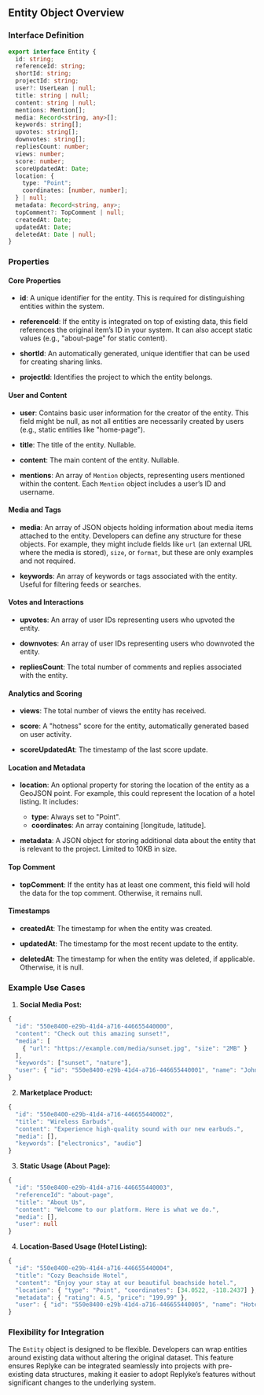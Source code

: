 
## Entity Object Overview

### Interface Definition

```typescript
export interface Entity {
  id: string;
  referenceId: string;
  shortId: string;
  projectId: string;
  user?: UserLean | null;
  title: string | null;
  content: string | null;
  mentions: Mention[];
  media: Record<string, any>[];
  keywords: string[];
  upvotes: string[];
  downvotes: string[];
  repliesCount: number;
  views: number;
  score: number;
  scoreUpdatedAt: Date;
  location: {
    type: "Point";
    coordinates: [number, number];
  } | null;
  metadata: Record<string, any>;
  topComment?: TopComment | null;
  createdAt: Date;
  updatedAt: Date;
  deletedAt: Date | null;
}

```

### Properties

#### Core Properties

-   **id**: A unique identifier for the entity. This is required for distinguishing entities within the system.
    
-   **referenceId**: If the entity is integrated on top of existing data, this field references the original item’s ID in your system. It can also accept static values (e.g., "about-page" for static content).
    
-   **shortId**: An automatically generated, unique identifier that can be used for creating sharing links.
    
-   **projectId**: Identifies the project to which the entity belongs.
    

#### User and Content

-   **user**: Contains basic user information for the creator of the entity. This field might be null, as not all entities are necessarily created by users (e.g., static entities like "home-page").
    
-   **title**: The title of the entity. Nullable.
    
-   **content**: The main content of the entity. Nullable.
    
-   **mentions**: An array of `Mention` objects, representing users mentioned within the content. Each `Mention` object includes a user’s ID and username.
    

#### Media and Tags

-   **media**: An array of JSON objects holding information about media items attached to the entity. Developers can define any structure for these objects. For example, they might include fields like `url` (an external URL where the media is stored), `size`, or `format`, but these are only examples and not required.
    
-   **keywords**: An array of keywords or tags associated with the entity. Useful for filtering feeds or searches.
    

#### Votes and Interactions

-   **upvotes**: An array of user IDs representing users who upvoted the entity.
    
-   **downvotes**: An array of user IDs representing users who downvoted the entity.
    
-   **repliesCount**: The total number of comments and replies associated with the entity.
    

#### Analytics and Scoring

-   **views**: The total number of views the entity has received.
    
-   **score**: A "hotness" score for the entity, automatically generated based on user activity.
    
-   **scoreUpdatedAt**: The timestamp of the last score update.
    

#### Location and Metadata

-   **location**: An optional property for storing the location of the entity as a GeoJSON point. For example, this could represent the location of a hotel listing. It includes:
    
    -   **type**: Always set to "Point".
    -   **coordinates**: An array containing [longitude, latitude].
-   **metadata**: A JSON object for storing additional data about the entity that is relevant to the project. Limited to 10KB in size.
    

#### Top Comment

-   **topComment**: If the entity has at least one comment, this field will hold the data for the top comment. Otherwise, it remains null.

#### Timestamps

-   **createdAt**: The timestamp for when the entity was created.
    
-   **updatedAt**: The timestamp for the most recent update to the entity.
    
-   **deletedAt**: The timestamp for when the entity was deleted, if applicable. Otherwise, it is null.
    

### Example Use Cases

1.  **Social Media Post:**
    

```typescript
{
  "id": "550e8400-e29b-41d4-a716-446655440000",
  "content": "Check out this amazing sunset!",
  "media": [
    { "url": "https://example.com/media/sunset.jpg", "size": "2MB" }
  ],
  "keywords": ["sunset", "nature"],
  "user": { "id": "550e8400-e29b-41d4-a716-446655440001", "name": "John Doe" }
}
```

2.  **Marketplace Product:**
    

```typescript
{
  "id": "550e8400-e29b-41d4-a716-446655440002",
  "title": "Wireless Earbuds",
  "content": "Experience high-quality sound with our new earbuds.",
  "media": [],
  "keywords": ["electronics", "audio"]
}
```

3.  **Static Usage (About Page):**
    

```typescript
{
  "id": "550e8400-e29b-41d4-a716-446655440003",
  "referenceId": "about-page",
  "title": "About Us",
  "content": "Welcome to our platform. Here is what we do.",
  "media": [],
  "user": null
}
```

4.  **Location-Based Usage (Hotel Listing):**
    

```typescript
{
  "id": "550e8400-e29b-41d4-a716-446655440004",
  "title": "Cozy Beachside Hotel",
  "content": "Enjoy your stay at our beautiful beachside hotel.",
  "location": { "type": "Point", "coordinates": [34.0522, -118.2437] },
  "metadata": { "rating": 4.5, "price": "199.99" },
  "user": { "id": "550e8400-e29b-41d4-a716-446655440005", "name": "Hotel Owner" }
}
```

### Flexibility for Integration

The `Entity` object is designed to be flexible. Developers can wrap entities around existing data without altering the original dataset. This feature ensures Replyke can be integrated seamlessly into projects with pre-existing data structures, making it easier to adopt Replyke’s features without significant changes to the underlying system.